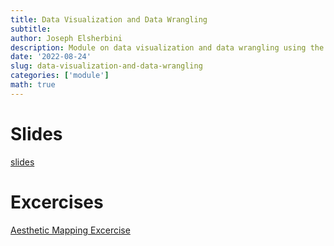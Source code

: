 ```yaml
---
title: Data Visualization and Data Wrangling
subtitle: 
author: Joseph Elsherbini
description: Module on data visualization and data wrangling using the tidyverse
date: '2022-08-24'
slug: data-visualization-and-data-wrangling
categories: ['module']
math: true
---
```



# Slides

[slides](/modules/slides-data-visualization-and-data-wrangling.html)

# Excercises

[Aesthetic Mapping Excercise](/exercises/2022-08-24-aesthetic-mapping-exercise.Rmd)